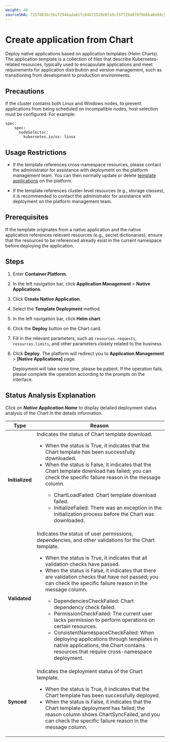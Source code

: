 ```yaml
---
weight: 40
sourceSHA: 71578836c56cf2944ada61fc64b72528e8fa9cf5ff29a070f0b6ba0e04c5b787
---
```


# Create application from Chart

Deploy native applications based on application templates (Helm Charts). The application template is a collection of files that describe Kubernetes-related resources, typically used to encapsulate applications and meet requirements for application distribution and version management, such as transitioning from development to production environments.

## Precautions

If the cluster contains both Linux and Windows nodes, to prevent applications from being scheduled on incompatible nodes, host selection must be configured. For example:

```
spec:
    spec:
      nodeSelector:
        kubernetes.io/os: linux
```

## Usage Restrictions

- If the template references cross-namespace resources, please contact the administrator for assistance with deployment on the platform management team. You can then normally update or delete [template applications](../application_operation/chart_upgrade.mdx) on the platform.

- If the template references cluster-level resources (e.g., storage classes), it is recommended to contact the administrator for assistance with deployment on the platform management team.

## Prerequisites

If the template originates from a native application and the native application references relevant resources (e.g., secret dictionaries), ensure that the resources to be referenced already exist in the current namespace before deploying the application.

## Steps

1. Enter **Container Platform**.

2. In the left navigation bar, click **Application Management** > **Native Applications**.

3. Click **Create Native Application**.

4. Select the **Template Deployment** method.

5. In the left navigation bar, click **Helm chart**.

6. Click the **Deploy** button on the Chart card.

7. Fill in the relevant parameters, such as `resources.requests`, `resources.limits`, and other parameters closely related to the business.

8. Click **Deploy**. The platform will redirect you to **Application Management** > **[Native Applications]** page.

   Deployment will take some time, please be patient. If the operation fails, please complete the operation according to the prompts on the interface.

## Status Analysis Explanation

Click on ***Native Application Name*** to display detailed deployment status analysis of the Chart in the details information.

| Type              | Reason                                                                                                                                                                                                                                                                                                    |
| --------------- | ----------------------------------------------------------------------------------------------------------------------------------------------------------------------------------------------------------------------------------------------------------------------------------------------------- |
| **Initialized** | Indicates the status of Chart template download. <ul><li>When the status is True, it indicates that the Chart template has been successfully downloaded.</li><li>When the status is False, it indicates that the Chart template download has failed; you can check the specific failure reason in the message column.</li><ul><li>ChartLoadFailed: Chart template download failed.</li><li>InitializeFailed: There was an exception in the initialization process before the Chart was downloaded.</li></ul></ul>                                                                                     |
| **Validated**   | Indicates the status of user permissions, dependencies, and other validations for the Chart template. <ul><li>When the status is True, it indicates that all validation checks have passed.</li><li>When the status is False, it indicates that there are validation checks that have not passed; you can check the specific failure reason in the message column.</li><ul><li>DependenciesCheckFailed: Chart dependency check failed.</li><li>PermissionCheckFailed: The current user lacks permission to perform operations on certain resources.</li><li>ConsistentNamespaceCheckFailed: When deploying applications through templates in native applications, the Chart contains resources that require cross-namespace deployment.</li></ul></ul> |
| **Synced**      | Indicates the deployment status of the Chart template. <ul><li>When the status is True, it indicates that the Chart template has been successfully deployed.</li><li>When the status is False, it indicates that the Chart template deployment has failed; the reason column shows ChartSyncFailed, and you can check the specific failure reason in the message column.</li></ul>                                                                                                                                                               |
